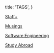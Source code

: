   title: 'TAGS',
}

[Staff+](/tags/staff-plus)

[Musings](/tags/musings)

[Software Engineering](/tags/software-engineering)

[Study Abroad](/tags/study-abroad)